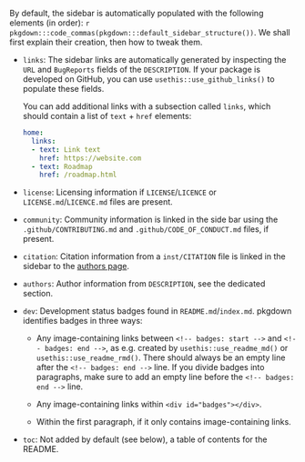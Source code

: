 By default, the sidebar is automatically populated with the following elements (in order): `r pkgdown:::code_commas(pkgdown:::default_sidebar_structure())`.
We shall first explain their creation, then how to tweak them.

-   `links`: The sidebar links are automatically generated by inspecting the `URL` and `BugReports` fields of the `DESCRIPTION`.
    If your package is developed on GitHub, you can use `usethis::use_github_links()` to populate these fields.

    You can add additional links with a subsection called `links`, which should contain a list of `text` + `href` elements:

    ``` .yaml
    home:
      links:
      - text: Link text
        href: https://website.com
      - text: Roadmap
        href: /roadmap.html
    ```

-   `license`: Licensing information if `LICENSE`/`LICENCE` or `LICENSE.md`/`LICENCE.md` files are present.

-   `community`: Community information is linked in the side bar using the `.github/CONTRIBUTING.md` and `.github/CODE_OF_CONDUCT.md` files, if present.

-   `citation`: Citation information from a `inst/CITATION` file is linked in the sidebar to the [authors page](https://testthat.r-lib.org/authors.html).

-   `authors`: Author information from `DESCRIPTION`, see the dedicated section.

-   `dev`: Development status badges found in `README.md`/`index.md`.
    pkgdown identifies badges in three ways:

    -   Any image-containing links between `<!-- badges: start -->` and `<!-- badges: end -->`, as e.g. created by `usethis::use_readme_md()` or `usethis::use_readme_rmd()`. 
    There should always be an empty line after the `<!-- badges: end -->` line.
    If you divide badges into paragraphs, make sure to add an empty line before the `<!-- badges: end -->` line.

    -   Any image-containing links within `<div id="badges"></div>`.

    -   Within the first paragraph, if it only contains image-containing links.

-   `toc`: Not added by default (see below), a table of contents for the README.

